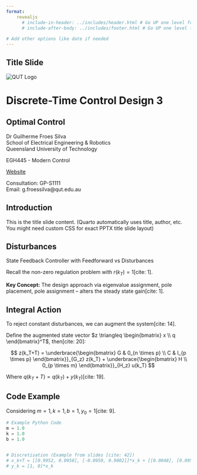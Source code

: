 ```yaml
---
format:     
    revealjs
      # include-in-header: ../includes/header.html # Go UP one level from lectures/
      # include-after-body: ../includes/footer.html # Go UP one level from lectures/
 
# Add other options like date if needed
---
```


## Title Slide {data-state="titleslide" .title-slide-custom}

<div class="logo-container-title">
  <img src="../qut_logo.jpg" alt="QUT Logo"/>
</div>

<div class="title-block">
  <h1>Discrete-Time Control Design 3</h1> <h2>Optimal Control</h2> 
</div>

<div class="author-block-title">
  Dr Guilherme Froes Silva<br/>
  School of Electrical Engineering & Robotics<br/>
  Queensland University of Technology
</div>

<div class="course-code-title">
  EGH445 - Modern Control
</div>

<div class="website-link-title">
  <a href="../index.html">
    Website
  </a>
</div>

<div class="contact-box-title">
  Consultation: GP-S1111<br/>
  Email: g.froessilva@qut.edu.au
</div>

## Introduction {data-state="intro"}
This is the title slide content.
(Quarto automatically uses title, author, etc. You might need custom CSS for exact PPTX title slide layout)

## Disturbances

State Feedback Controller with Feedforward vs Disturbances

Recall the non-zero regulation problem with $r(k_T)=1$[cite: 1].

::: {.highlight-box}
**Key Concept:** The design approach via eigenvalue assignment, pole placement, pole assignment – alters the steady state gain[cite: 1].
:::

## Integral Action

To reject constant disturbances, we can augment the system[cite: 14].

Define the augmented state vector $z \triangleq \begin{bmatrix} x \\ q \end{bmatrix}^T$, then[cite: 20]:

$$
z(k_T+T) = \underbrace{\begin{bmatrix} G & 0_{n \times p} \\ C & I_{p \times p} \end{bmatrix}}_{G_z} z(k_T) + \underbrace{\begin{bmatrix} H \\ 0_{p \times m} \end{bmatrix}}_{H_z} u(k_T)
$$

Where $q(k_T+T) = q(k_T) + y(k_T)$[cite: 19].

## Code Example

Considering $m=1, k=1, b=1, y_0=1$[cite: 9].

```python
# Example Python Code
m = 1.0
k = 1.0
b = 1.0


# Discretisation (Example from slides [cite: 42])
# x_k+T = [[0.9952, 0.0950], [-0.0950, 0.9002]]*x_k + [[0.0048], [0.0950]]*u_k
# y_k = [1, 0]*x_k
```